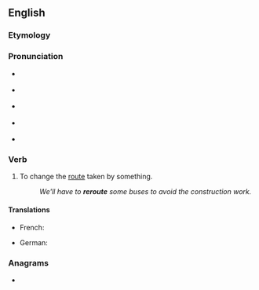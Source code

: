 ==English==

===Etymology===
{{prefix|en|re|route}}

===Pronunciation===
* {{a|RP|Ireland}} {{IPA|en|/ɹiːˈɹuːt/}}
* {{a|GA}} {{IPA|en|/ɹiˈɹut/|/ɹiˈɹaʊt/}}
* {{a|Australia}} {{IPA|en|/ɹiːˈɹʉːt/}}
* {{a|Canada}} {{IPA|en|/ɹiˈɹut/}}
* {{rhymes|en|uːt|aʊt}}

===Verb===
{{en-verb|pres_ptc2=rerouteing}}

# To change the [[route]] taken by something.
#: ''We'll have to '''reroute''' some buses to avoid the construction work.''

====Translations====
{{trans-top|to change the route taken by something}}
* French: {{t+|fr|recircuiter}}
{{trans-mid}}
* German: {{t+|de|umleiten}}
{{trans-bottom}}

===Anagrams===
* {{anagrams|en|a=eeorrtu|uretero-}}